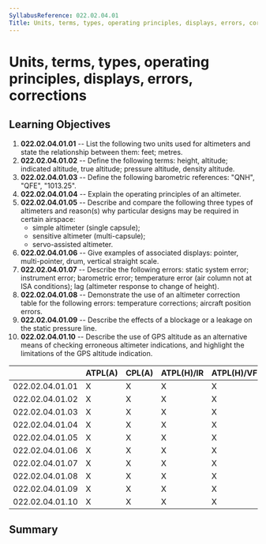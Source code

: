 ```yaml
---
SyllabusReference: 022.02.04.01
Title: Units, terms, types, operating principles, displays, errors, corrections
---
```


# Units, terms, types, operating principles, displays, errors, corrections

## Learning Objectives

1.  **022.02.04.01.01** -- List the following two units used for altimeters and
    state the relationship between them: feet; metres.
2.  **022.02.04.01.02** -- Define the following terms: height, altitude;
    indicated altitude, true altitude; pressure altitude, density altitude.
3.  **022.02.04.01.03** -- Define the following barometric references: "QNH",
    "QFE", "1013.25".
4.  **022.02.04.01.04** -- Explain the operating principles of an altimeter.
5.  **022.02.04.01.05** -- Describe and compare the following three types of
    altimeters and reason(s) why particular designs may be required in certain
    airspace:
    - simple altimeter (single capsule);
    - sensitive altimeter (multi-capsule);
    - servo-assisted altimeter.
6.  **022.02.04.01.06** -- Give examples of associated displays: pointer,
    multi-pointer, drum, vertical straight scale.
7.  **022.02.04.01.07** -- Describe the following errors: static system error;
    instrument error; barometric error; temperature error (air column not at ISA
    conditions); lag (altimeter response to change of height).
8.  **022.02.04.01.08** -- Demonstrate the use of an altimeter correction table
    for the following errors: temperature corrections; aircraft position errors.
9.  **022.02.04.01.09** -- Describe the effects of a blockage or a leakage on
    the static pressure line.
10. **022.02.04.01.10** -- Describe the use of GPS altitude as an alternative
    means of checking erroneous altimeter indications, and highlight the
    limitations of the GPS altitude indication.

|                 | ATPL(A) | CPL(A) | ATPL(H)/IR | ATPL(H)/VFR | CPL(H) | IR  | CBIR(A) |
| --------------- | ------- | ------ | ---------- | ----------- | ------ | --- | ------- |
| 022.02.04.01.01 | X       | X      | X          | X           | X      | X   |         |
| 022.02.04.01.02 | X       | X      | X          | X           | X      | X   | X       |
| 022.02.04.01.03 | X       | X      | X          | X           | X      | X   | X       |
| 022.02.04.01.04 | X       | X      | X          | X           | X      | X   | X       |
| 022.02.04.01.05 | X       | X      | X          | X           | X      | X   | X       |
| 022.02.04.01.06 | X       | X      | X          | X           | X      | X   | X       |
| 022.02.04.01.07 | X       | X      | X          | X           | X      | X   | X       |
| 022.02.04.01.08 | X       | X      | X          | X           | X      | X   | X       |
| 022.02.04.01.09 | X       | X      | X          | X           | X      | X   | X       |
| 022.02.04.01.10 | X       | X      | X          | X           | X      | X   | X       |

## Summary
